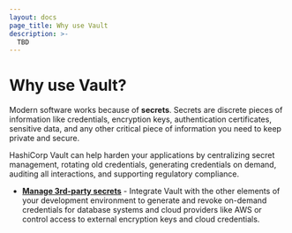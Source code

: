 ```yaml
---
layout: docs
page_title: Why use Vault
description: >-
  TBD
---
```


# Why use Vault?

Modern software works because of **secrets**. Secrets are discrete pieces of
information like credentials, encryption keys, authentication certificates,
sensitive data, and any other critical piece of information you need to keep
private and secure.

HashiCorp Vault can help harden your applications by centralizing secret
management, rotating old credentials, generating credentials on demand, auditing
all interactions, and supporting regulatory compliance.

- [**Manage 3rd-party secrets**](/vault/docs/about-vault/why-use-vault/3rd-party-secrets) - 
  Integrate Vault with the other elements of your development environment to
  generate and revoke on-demand credentials for database systems and cloud
  providers like AWS or control access to external encryption keys and cloud
  credentials.
